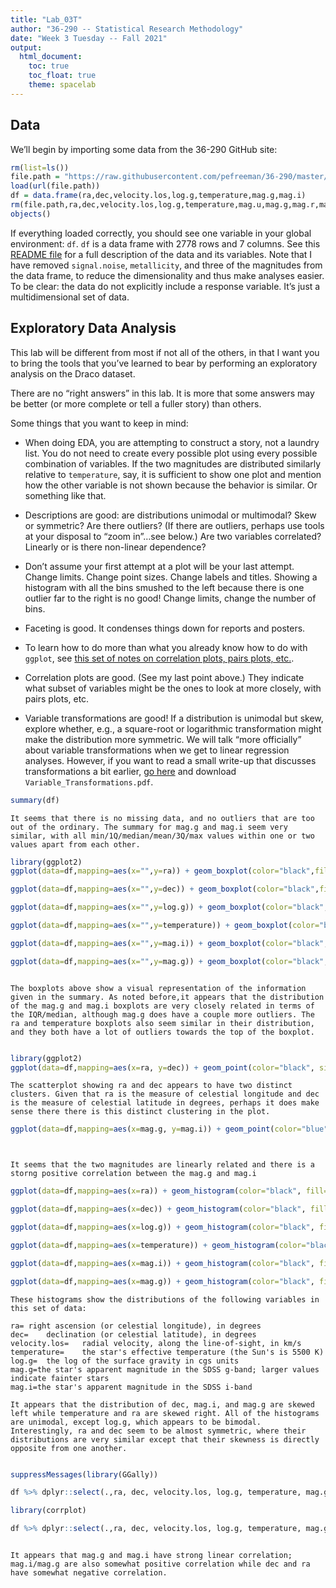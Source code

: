 ```yaml
---
title: "Lab_03T"
author: "36-290 -- Statistical Research Methodology"
date: "Week 3 Tuesday -- Fall 2021"
output: 
  html_document:
    toc: true
    toc_float: true
    theme: spacelab
---
```


## Data

We'll begin by importing some data from the 36-290 GitHub site:
```r
rm(list=ls())
file.path = "https://raw.githubusercontent.com/pefreeman/36-290/master/EXAMPLE_DATASETS/DRACO/draco_photometry.Rdata"
load(url(file.path))
df = data.frame(ra,dec,velocity.los,log.g,temperature,mag.g,mag.i)
rm(file.path,ra,dec,velocity.los,log.g,temperature,mag.u,mag.g,mag.r,mag.i,mag.z,metallicity,signal.noise)
objects()
```

If everything loaded correctly, you should see one variable in your global environment: `df`. `df` is a data frame with 2778 rows and 7 columns. See this [README file](https://github.com/pefreeman/36-290/tree/master/EXAMPLE_DATASETS/DRACO) for a full description of the data and its variables. Note that I have removed `signal.noise`, `metallicity`, and three of the magnitudes from the data frame, to reduce the dimensionality and thus make analyses easier. To be clear: the data do not explicitly include a response variable. It's just a multidimensional set of data.

## Exploratory Data Analysis

This lab will be different from most if not all of the others, in that I want you to bring the tools that you've learned to bear by performing an exploratory analysis on the Draco dataset.

There are no "right answers" in this lab. It is more that some answers may be better (or more complete or tell a fuller story) than others.

Some things that you want to keep in mind:

- When doing EDA, you are attempting to construct a story, not a laundry list. You do not need to create every possible plot using every possible combination of variables. If the two magnitudes are distributed similarly relative to `temperature`, say, it is sufficient to show one plot and mention how the other variable is not shown because the behavior is similar. Or something like that.

- Descriptions are good: are distributions unimodal or multimodal? Skew or symmetric? Are there outliers? (If there are outliers, perhaps use tools at your disposal to "zoom in"...see below.) Are two variables correlated? Linearly or is there non-linear dependence?

- Don't assume your first attempt at a plot will be your last attempt. Change limits. Change point sizes. Change labels and titles. Showing a histogram with all the bins smushed to the left because there is one outlier far to the right is no good! Change limits, change the number of bins.

- Faceting is good. It condenses things down for reports and posters.


- To learn how to do more than what you already know how to do with `ggplot`, see [this set of notes on correlation plots, pairs plots, etc.](https://github.com/pefreeman/36-290/blob/master/LECTURES/Intro_ExtraViz.Rmd).


- Correlation plots are good. (See my last point above.) They indicate what subset of variables might be the ones to look at more closely, with pairs plots, etc.


- Variable transformations are good! If a distribution is unimodal but skew, explore whether, e.g., a square-root or logarithmic transformation might make the distribution more symmetric. We will talk "more officially" about variable transformations when we get to linear regression analyses. However, if you want to read a small write-up that discusses transformations a bit earlier, [go here](https://github.com/pefreeman/36-290/blob/master/LECTURES/) and download `Variable_Transformations.pdf`.


```r
summary(df)
```

```
It seems that there is no missing data, and no outliers that are too out of the ordinary. The summary for mag.g and mag.i seem very similar, with all min/1Q/median/mean/3Q/max values within one or two values apart from each other.
```


```r
library(ggplot2)
ggplot(data=df,mapping=aes(x="",y=ra)) + geom_boxplot(color="black",fill="lightblue")

ggplot(data=df,mapping=aes(x="",y=dec)) + geom_boxplot(color="black",fill="mistyrose")

ggplot(data=df,mapping=aes(x="",y=log.g)) + geom_boxplot(color="black",fill="wheat1")

ggplot(data=df,mapping=aes(x="",y=temperature)) + geom_boxplot(color="black",fill="slategray1")

ggplot(data=df,mapping=aes(x="",y=mag.i)) + geom_boxplot(color="black",fill="lavender")

ggplot(data=df,mapping=aes(x="",y=mag.g)) + geom_boxplot(color="black",fill="papayawhip")



```

```
The boxplots above show a visual representation of the information given in the summary. As noted before,it appears that the distribution of the mag.g and mag.i boxplots are very closely related in terms of the IQR/median, although mag.g does have a couple more outliers. The ra and temperature boxplots also seem similar in their distribution, and they both have a lot of outliers towards the top of the boxplot.


``` 


```r
library(ggplot2)
ggplot(data=df,mapping=aes(x=ra, y=dec)) + geom_point(color="black", size=.4, alpha=.3)


```
```
The scatterplot showing ra and dec appears to have two distinct clusters. Given that ra is the measure of celestial longitude and dec is the measure of celestial latitude in degrees, perhaps it does make sense there there is this distinct clustering in the plot.

```



```r

ggplot(data=df,mapping=aes(x=mag.g, y=mag.i)) + geom_point(color="blue", size=.4, alpha=.3)



```

```

It seems that the two magnitudes are linearly related and there is a storng positive correlation between the mag.g and mag.i

```


```r

ggplot(data=df,mapping=aes(x=ra)) + geom_histogram(color="black", fill="lightblue", bins=60)

ggplot(data=df,mapping=aes(x=dec)) + geom_histogram(color="black", fill="mistyrose", bins=60)

ggplot(data=df,mapping=aes(x=log.g)) + geom_histogram(color="black", fill="wheat1", bins=60)

ggplot(data=df,mapping=aes(x=temperature)) + geom_histogram(color="black", fill="slategray1", bins=60)

ggplot(data=df,mapping=aes(x=mag.i)) + geom_histogram(color="black", fill="lavender", bins=60)

ggplot(data=df,mapping=aes(x=mag.g)) + geom_histogram(color="black", fill="papayawhip", bins=60)
```

```
These histograms show the distributions of the following variables in this set of data:

ra=	right ascension (or celestial longitude), in degrees
dec=	declination (or celestial latitude), in degrees
velocity.los=	radial velocity, along the line-of-sight, in km/s
temperature=	the star's effective temperature (the Sun's is 5500 K)
log.g=	the log of the surface gravity in cgs units
mag.g=the star's apparent magnitude in the SDSS g-band; larger values indicate fainter stars
mag.i=the star's apparent magnitude in the SDSS i-band

It appears that the distribution of dec, mag.i, and mag.g are skewed left while temperature and ra are skewed right. All of the histograms are unimodal, except log.g, which appears to be bimodal. Interestingly, ra and dec seem to be almost symmetric, where their distributions are very similar except that their skewness is directly opposite from one another.


```

```r

suppressMessages(library(GGally))

df %>% dplyr::select(.,ra, dec, velocity.los, log.g, temperature, mag.g, mag.i) %>% ggpairs(.,progress=FALSE, lower=list(combo=wrap("facethist", binwidth=.8))) 

```


```r
library(corrplot)

df %>% dplyr::select(.,ra, dec, velocity.los, log.g, temperature, mag.g, mag.i) %>% cor(.) %>% corrplot(.,method="ellipse")



```


```
It appears that mag.g and mag.i have strong linear correlation; mag.i/mag.g are also somewhat positive correlation while dec and ra have somewhat negative correlation.




```
